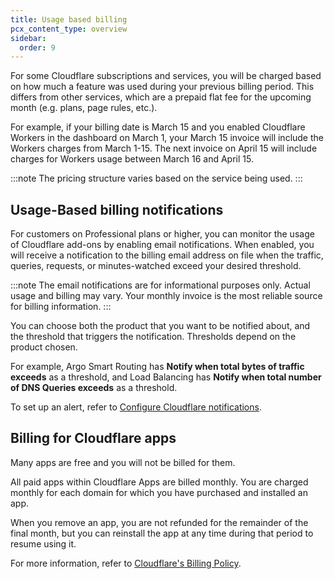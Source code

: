 ```yaml
---
title: Usage based billing
pcx_content_type: overview
sidebar:
  order: 9
---
```


For some Cloudflare subscriptions and services, you will be charged based on how much a feature was used during your previous billing period. This differs from other services, which are a prepaid flat fee for the upcoming month (e.g. plans, page rules, etc.).

For example, if your billing date is March 15 and you enabled Cloudflare Workers in the dashboard on March 1, your March 15 invoice will include the Workers charges from March 1-15. The next invoice on April 15 will include charges for Workers usage between March 16 and April 15.


:::note
The pricing structure varies based on the service being used.
:::

## Usage-Based billing notifications

For customers on Professional plans or higher, you can monitor the usage of Cloudflare add-ons by enabling email notifications. When enabled, you will receive a notification to the billing email address on file when the traffic, queries, requests, or minutes-watched exceed your desired threshold.


:::note
The email notifications are for informational purposes only. Actual usage and billing may vary. Your monthly invoice is the most reliable source for billing information.
:::

You can choose both the product that you want to be notified about, and the threshold that triggers the notification. Thresholds depend on the product chosen.

For example, Argo Smart Routing has **Notify when total bytes of traffic exceeds** as a threshold, and Load Balancing has **Notify when total number of DNS Queries exceeds** as a threshold.

To set up an alert, refer to [Configure Cloudflare notifications](/notifications/get-started/).

## Billing for Cloudflare apps

Many apps are free and you will not be billed for them.

All paid apps within Cloudflare Apps are billed monthly. You are charged monthly for each domain for which you have purchased and installed an app.

When you remove an app, you are not refunded for the remainder of the final month, but you can reinstall the app at any time during that period to resume using it.

For more information, refer to [Cloudflare's Billing Policy](/billing/billing-policy/).
